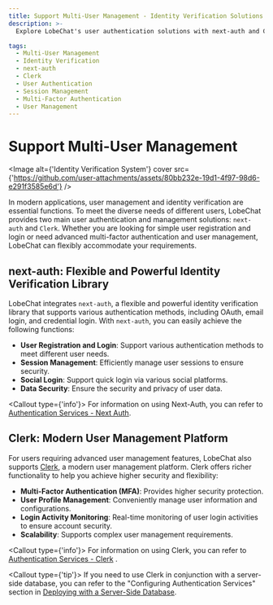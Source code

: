 ```yaml
---
title: Support Multi-User Management - Identity Verification Solutions
description: >-
  Explore LobeChat's user authentication solutions with next-auth and Clerk for flexible and secure user management. Learn about features like user registration, session management, multi-factor authentication, and more.

tags:
  - Multi-User Management
  - Identity Verification
  - next-auth
  - Clerk
  - User Authentication
  - Session Management
  - Multi-Factor Authentication
  - User Management
---
```


# Support Multi-User Management

<Image alt={'Identity Verification System'} cover src={'https://github.com/user-attachments/assets/80bb232e-19d1-4f97-98d6-e291f3585e6d'} />

In modern applications, user management and identity verification are essential functions. To meet the diverse needs of different users, LobeChat provides two main user authentication and management solutions: `next-auth` and `Clerk`. Whether you are looking for simple user registration and login or need advanced multi-factor authentication and user management, LobeChat can flexibly accommodate your requirements.

## next-auth: Flexible and Powerful Identity Verification Library

LobeChat integrates `next-auth`, a flexible and powerful identity verification library that supports various authentication methods, including OAuth, email login, and credential login. With `next-auth`, you can easily achieve the following functions:

- **User Registration and Login**: Support various authentication methods to meet different user needs.
- **Session Management**: Efficiently manage user sessions to ensure security.
- **Social Login**: Support quick login via various social platforms.
- **Data Security**: Ensure the security and privacy of user data.

<Callout type={'info'}>
  For information on using Next-Auth, you can refer to [Authentication Services - Next
  Auth](/docs/self-hosting/advanced/authentication#next-auth).
</Callout>

## Clerk: Modern User Management Platform

For users requiring advanced user management features, LobeChat also supports [Clerk](https://clerk.com), a modern user management platform. Clerk offers richer functionality to help you achieve higher security and flexibility:

- **Multi-Factor Authentication (MFA)**: Provides higher security protection.
- **User Profile Management**: Conveniently manage user information and configurations.
- **Login Activity Monitoring**: Real-time monitoring of user login activities to ensure account security.
- **Scalability**: Supports complex user management requirements.

<Callout type={'info'}>
  For information on using Clerk, you can refer to [Authentication Services -
  Clerk](/docs/self-hosting/advanced/authentication#clerk) .
</Callout>

<Callout type={'tip'}>
  If you need to use Clerk in conjunction with a server-side database, you can refer to the
  "Configuring Authentication Services" section in [Deploying with a Server-Side
  Database](/docs/self-hosting/advanced/server-database).
</Callout>
